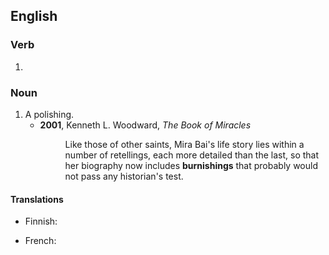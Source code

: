 ==English==

===Verb===
{{head|en|verb form}}

# {{present participle of|en|burnish|nocat=1}}

===Noun===
{{en-noun}}

# A polishing.
#* '''2001''', Kenneth L. Woodward, ''The Book of Miracles''
#*: Like those of other saints, Mira Bai's life story lies within a number of retellings, each more detailed than the last, so that her biography now includes '''burnishings''' that probably would not pass any historian's test.

====Translations====
{{trans-top|}}
* Finnish: {{t|fi|killlottaminen}}
{{trans-mid}}
* French: {{t+|fr|brunissage|m}}
{{trans-bottom}}